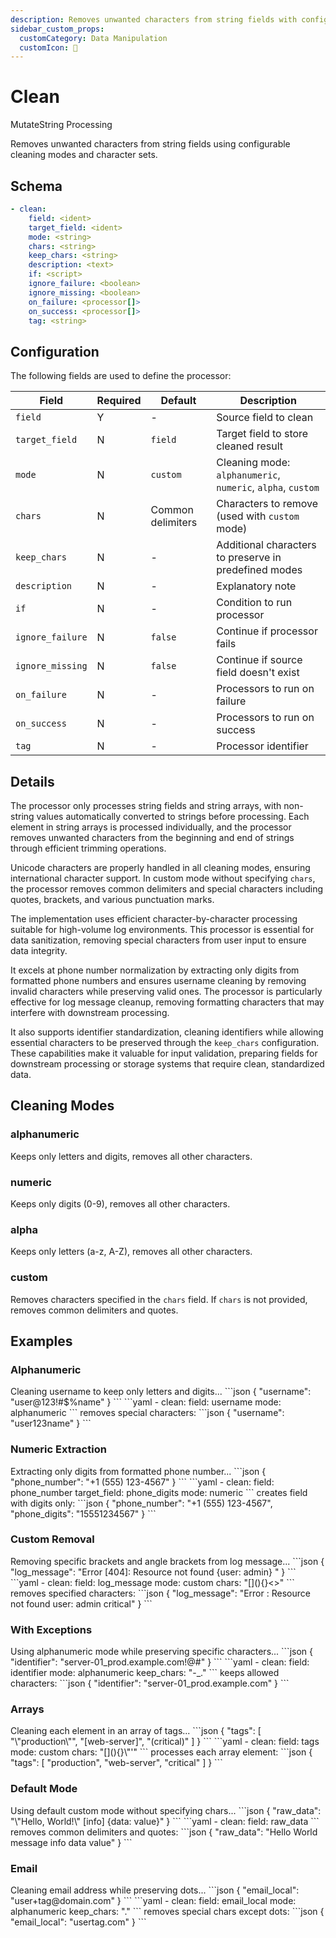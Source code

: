 ```yaml
---
description: Removes unwanted characters from string fields with configurable cleaning modes
sidebar_custom_props:
  customCategory: Data Manipulation
  customIcon: 🧹
---
```


# Clean

<span className="theme-doc-version-badge badge badge--primary">Mutate</span><span className="theme-doc-version-badge badge badge--secondary">String Processing</span>

Removes unwanted characters from string fields using configurable cleaning modes and character sets.

## Schema

```yaml {2}
- clean:
    field: <ident>
    target_field: <ident>
    mode: <string>
    chars: <string>
    keep_chars: <string>
    description: <text>
    if: <script>
    ignore_failure: <boolean>
    ignore_missing: <boolean>
    on_failure: <processor[]>
    on_success: <processor[]>
    tag: <string>
```

## Configuration

The following fields are used to define the processor:

|Field|Required|Default|Description|
|---|---|---|---|
|`field`|Y|-|Source field to clean|
|`target_field`|N|`field`|Target field to store cleaned result|
|`mode`|N|`custom`|Cleaning mode: `alphanumeric`, `numeric`, `alpha`, `custom`|
|`chars`|N|Common delimiters|Characters to remove (used with `custom` mode)|
|`keep_chars`|N|-|Additional characters to preserve in predefined modes|
|`description`|N|-|Explanatory note|
|`if`|N|-|Condition to run processor|
|`ignore_failure`|N|`false`|Continue if processor fails|
|`ignore_missing`|N|`false`|Continue if source field doesn't exist|
|`on_failure`|N|-|Processors to run on failure|
|`on_success`|N|-|Processors to run on success|
|`tag`|N|-|Processor identifier|

## Details

The processor only processes string fields and string arrays, with non-string values automatically converted to strings before processing. Each element in string arrays is processed individually, and the processor removes unwanted characters from the beginning and end of strings through efficient trimming operations.

Unicode characters are properly handled in all cleaning modes, ensuring international character support. In custom mode without specifying `chars`, the processor removes common delimiters and special characters including quotes, brackets, and various punctuation marks.

The implementation uses efficient character-by-character processing suitable for high-volume log environments. This processor is essential for data sanitization, removing special characters from user input to ensure data integrity.

It excels at phone number normalization by extracting only digits from formatted phone numbers and ensures username cleaning by removing invalid characters while preserving valid ones. The processor is particularly effective for log message cleanup, removing formatting characters that may interfere with downstream processing.

It also supports identifier standardization, cleaning identifiers while allowing essential characters to be preserved through the `keep_chars` configuration. These capabilities make it valuable for input validation, preparing fields for downstream processing or storage systems that require clean, standardized data.

## Cleaning Modes

### alphanumeric
Keeps only letters and digits, removes all other characters.

### numeric  
Keeps only digits (0-9), removes all other characters.

### alpha
Keeps only letters (a-z, A-Z), removes all other characters.

### custom
Removes characters specified in the `chars` field. If `chars` is not provided, removes common delimiters and quotes.

## Examples

### Alphanumeric

<ExampleGrid>
  <CommentCol>
    Cleaning username to keep only letters and digits...
  </CommentCol>
  <CodeCol>
    ```json
    {
      "username": "user@123!#$%name"
    }
    ```
    ```yaml
    - clean:
        field: username
        mode: alphanumeric
    ```
  </CodeCol>
  <CommentCol>
    removes special characters:
  </CommentCol>
  <CodeCol>
    ```json
    {
      "username": "user123name"
    }
    ```
  </CodeCol>
</ExampleGrid>

### Numeric Extraction

<ExampleGrid>
  <CommentCol>
    Extracting only digits from formatted phone number...
  </CommentCol>
  <CodeCol>
    ```json
    {
      "phone_number": "+1 (555) 123-4567"
    }
    ```
    ```yaml
    - clean:
        field: phone_number
        target_field: phone_digits
        mode: numeric
    ```
  </CodeCol>
  <CommentCol>
    creates field with digits only:
  </CommentCol>
  <CodeCol>
    ```json
    {
      "phone_number": "+1 (555) 123-4567",
      "phone_digits": "15551234567"
    }
    ```
  </CodeCol>
</ExampleGrid>

### Custom Removal

<ExampleGrid>
  <CommentCol>
    Removing specific brackets and angle brackets from log message...
  </CommentCol>
  <CodeCol>
    ```json
    {
      "log_message": "Error [404]: Resource not found {user: admin} <critical>"
    }
    ```
    ```yaml
    - clean:
        field: log_message
        mode: custom
        chars: "[](){}<>"
    ```
  </CodeCol>
  <CommentCol>
    removes specified characters:
  </CommentCol>
  <CodeCol>
    ```json
    {
      "log_message": "Error : Resource not found user: admin critical"
    }
    ```
  </CodeCol>
</ExampleGrid>

### With Exceptions

<ExampleGrid>
  <CommentCol>
    Using alphanumeric mode while preserving specific characters...
  </CommentCol>
  <CodeCol>
    ```json
    {
      "identifier": "server-01_prod.example.com!@#"
    }
    ```
    ```yaml
    - clean:
        field: identifier
        mode: alphanumeric
        keep_chars: "-_."
    ```
  </CodeCol>
  <CommentCol>
    keeps allowed characters:
  </CommentCol>
  <CodeCol>
    ```json
    {
      "identifier": "server-01_prod.example.com"
    }
    ```
  </CodeCol>
</ExampleGrid>

### Arrays

<ExampleGrid>
  <CommentCol>
    Cleaning each element in an array of tags...
  </CommentCol>
  <CodeCol>
    ```json
    {
      "tags": [
        "\"production\"",
        "[web-server]",
        "(critical)"
      ]
    }
    ```
    ```yaml
    - clean:
        field: tags
        mode: custom
        chars: "[](){}\"'"
    ```
  </CodeCol>
  <CommentCol>
    processes each array element:
  </CommentCol>
  <CodeCol>
    ```json
    {
      "tags": [
        "production",
        "web-server",
        "critical"
      ]
    }
    ```
  </CodeCol>
</ExampleGrid>

### Default Mode

<ExampleGrid>
  <CommentCol>
    Using default custom mode without specifying chars...
  </CommentCol>
  <CodeCol>
    ```json
    {
      "raw_data": "\"Hello, World!\" <message> [info] {data: value}"
    }
    ```
    ```yaml
    - clean:
        field: raw_data
    ```
  </CodeCol>
  <CommentCol>
    removes common delimiters and quotes:
  </CommentCol>
  <CodeCol>
    ```json
    {
      "raw_data": "Hello World message info data value"
    }
    ```
  </CodeCol>
</ExampleGrid>

### Email

<ExampleGrid>
  <CommentCol>
    Cleaning email address while preserving dots...
  </CommentCol>
  <CodeCol>
    ```json
    {
      "email_local": "user+tag@domain.com"
    }
    ```
    ```yaml
    - clean:
        field: email_local
        mode: alphanumeric
        keep_chars: "."
    ```
  </CodeCol>
  <CommentCol>
    removes special chars except dots:
  </CommentCol>
  <CodeCol>
    ```json
    {
      "email_local": "usertag.com"
    }
    ```
  </CodeCol>
</ExampleGrid>
